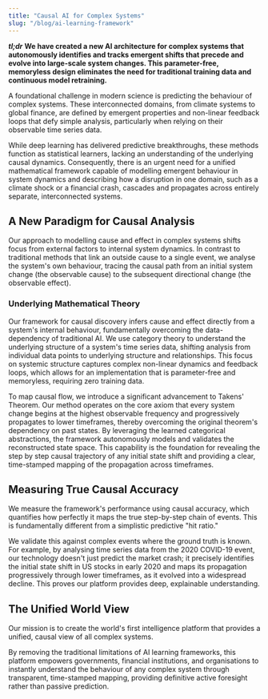 ```yaml
---
title: "Causal AI for Complex Systems"
slug: "/blog/ai-learning-framework"
---
```


**_tl;dr_** **We have created a new AI architecture for complex systems that autonomously identifies and tracks emergent shifts that precede and evolve into large-scale system changes. This parameter-free, memoryless design eliminates the need for traditional training data and continuous model retraining.**

A foundational challenge in modern science is predicting the behaviour of complex systems. These interconnected domains, from climate systems to global finance, are defined by emergent properties and non-linear feedback loops that defy simple analysis, particularly when relying on their observable time series data.

While deep learning has delivered predictive breakthroughs, these methods function as statistical learners, lacking an understanding of the underlying causal dynamics. Consequently, there is an urgent need for a unified mathematical framework capable of modelling emergent behaviour in system dynamics and describing how a disruption in one domain, such as a climate shock or a financial crash, cascades and propagates across entirely separate, interconnected systems.

## A New Paradigm for Causal Analysis

Our approach to modelling cause and effect in complex systems shifts focus from external factors to internal system dynamics. In contrast to traditional methods that link an outside cause to a single event, we analyse the system's own behaviour, tracing the causal path from an initial system change (the observable cause) to the subsequent directional change (the observable effect).

### Underlying Mathematical Theory

Our framework for causal discovery infers cause and effect directly from a system's internal behaviour, fundamentally overcoming the data-dependency of traditional AI. We use category theory to understand the underlying structure of a system's time series data, shifting analysis from individual data points to underlying structure and relationships. This focus on systemic structure captures complex non-linear dynamics and feedback loops, which allows for an implementation that is parameter-free and memoryless, requiring zero training data.

To map causal flow, we introduce a significant advancement to Takens' Theorem. Our method operates on the core axiom that every system change begins at the highest observable frequency and progressively propagates to lower timeframes, thereby overcoming the original theorem's dependency on past states. By leveraging the learned categorical abstractions, the framework autonomously models and validates the reconstructed state space. This capability is the foundation for revealing the step by step causal trajectory of any initial state shift and providing a clear, time-stamped mapping of the propagation across timeframes.

## Measuring True Causal Accuracy

We measure the framework's performance using causal accuracy, which quantifies how perfectly it maps the true step-by-step chain of events. This is fundamentally different from a simplistic predictive "hit ratio."

We validate this against complex events where the ground truth is known. For example, by analysing time series data from the 2020 COVID-19 event, our technology doesn't just predict the market crash; it precisely identifies the initial state shift in US stocks in early 2020 and maps its propagation progressively through lower timeframes, as it evolved into a widespread decline. This proves our platform provides deep, explainable understanding.

## The Unified World View

Our mission is to create the world's first intelligence platform that provides a unified, causal view of all complex systems.

By removing the traditional limitations of AI learning frameworks, this platform empowers governments, financial institutions, and organisations to instantly understand the behaviour of any complex system through transparent, time-stamped mapping, providing definitive active foresight rather than passive prediction.